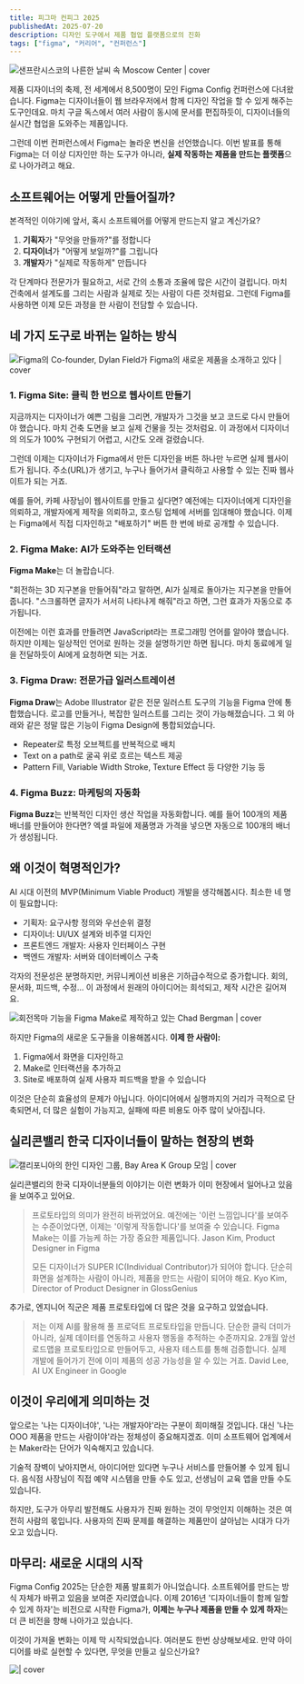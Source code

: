 ```yaml
---
title: 피그마 컨피그 2025
publishedAt: 2025-07-20
description: 디자인 도구에서 제품 협업 플랫폼으로의 진화
tags: ["figma", "커리어", "컨퍼런스"]
---
```


![샌프란시스코의 나른한 날씨 속 Moscow Center | cover](/images/figma-config-2025-day-1.jpg)

제품 디자이너의 축제, 전 세계에서 8,500명이 모인 Figma Config 컨퍼런스에 다녀왔습니다. Figma는 디자이너들이 웹 브라우저에서 함께 디자인 작업을 할 수 있게 해주는 도구인데요. 마치 구글 독스에서 여러 사람이 동시에 문서를 편집하듯이, 디자이너들의 실시간 협업을 도와주는 제품입니다.

그런데 이번 컨퍼런스에서 Figma는 놀라운 변신을 선언했습니다. 이번 발표를 통해 Figma는 더 이상 디자인만 하는 도구가 아니라, **실제 작동하는 제품을 만드는 플랫폼**으로 나아가려고 해요.

## 소프트웨어는 어떻게 만들어질까?

본격적인 이야기에 앞서, 혹시 소프트웨어를 어떻게 만드는지 알고 계신가요?

1. **기획자**가 "무엇을 만들까?"를 정합니다
2. **디자이너**가 "어떻게 보일까?"를 그립니다
3. **개발자**가 "실제로 작동하게" 만듭니다

각 단계마다 전문가가 필요하고, 서로 간의 소통과 조율에 많은 시간이 걸립니다. 마치 건축에서 설계도를 그리는 사람과 실제로 짓는 사람이 다른 것처럼요. 그런데 Figma를 사용하면 이제 모든 과정을 한 사람이 전담할 수 있습니다.

## 네 가지 도구로 바뀌는 일하는 방식

![Figma의 Co-founder, Dylan Field가 Figma의 새로운 제품을 소개하고 있다 | cover](/images/figma-config-2025-day-2.jpg)

### 1. Figma Site: 클릭 한 번으로 웹사이트 만들기

지금까지는 디자이너가 예쁜 그림을 그리면, 개발자가 그것을 보고 코드로 다시 만들어야 했습니다. 마치 건축 도면을 보고 실제 건물을 짓는 것처럼요. 이 과정에서 디자이너의 의도가 100% 구현되기 어렵고, 시간도 오래 걸렸습니다.

그런데 이제는 디자이너가 Figma에서 만든 디자인을 버튼 하나만 누르면 실제 웹사이트가 됩니다. 주소(URL)가 생기고, 누구나 들어가서 클릭하고 사용할 수 있는 진짜 웹사이트가 되는 거죠.

예를 들어, 카페 사장님이 웹사이트를 만들고 싶다면? 예전에는 디자이너에게 디자인을 의뢰하고, 개발자에게 제작을 의뢰하고, 호스팅 업체에 서버를 임대해야 했습니다. 이제는 Figma에서 직접 디자인하고 "배포하기" 버튼 한 번에 바로 공개할 수 있습니다.

### 2. Figma Make: AI가 도와주는 인터랙션

**Figma Make**는 더 놀랍습니다.

"회전하는 3D 지구본을 만들어줘"라고 말하면, AI가 실제로 돌아가는 지구본을 만들어줍니다. "스크롤하면 글자가 서서히 나타나게 해줘"라고 하면, 그런 효과가 자동으로 추가됩니다.

이전에는 이런 효과를 만들려면 JavaScript라는 프로그래밍 언어를 알아야 했습니다. 하지만 이제는 일상적인 언어로 원하는 것을 설명하기만 하면 됩니다. 마치 동료에게 일을 전달하듯이 AI에게 요청하면 되는 거죠.

### 3. Figma Draw: 전문가급 일러스트레이션

**Figma Draw**는 Adobe Illustrator 같은 전문 일러스트 도구의 기능을 Figma 안에 통합했습니다. 로고를 만들거나, 복잡한 일러스트를 그리는 것이 가능해졌습니다. 그 외 아래와 같은 정말 많은 기능이 Figma Design에 통합되었습니다.

- Repeater로 특정 오브젝트를 반복적으로 배치
- Text on a path로 굴곡 위로 흐르는 텍스트 제공
- Pattern Fill, Variable Width Stroke, Texture Effect 등 다양한 기능 등

### 4. Figma Buzz: 마케팅의 자동화

**Figma Buzz**는 반복적인 디자인 생산 작업을 자동화합니다. 예를 들어 100개의 제품 배너를 만들어야 한다면? 엑셀 파일에 제품명과 가격을 넣으면 자동으로 100개의 배너가 생성됩니다.

## 왜 이것이 혁명적인가?

AI 시대 이전의 MVP(Minimum Viable Product) 개발을 생각해봅시다. 최소한 네 명이 필요합니다:

- 기획자: 요구사항 정의와 우선순위 결정
- 디자이너: UI/UX 설계와 비주얼 디자인
- 프론트엔드 개발자: 사용자 인터페이스 구현
- 백엔드 개발자: 서버와 데이터베이스 구축

각자의 전문성은 분명하지만, 커뮤니케이션 비용은 기하급수적으로 증가합니다. 회의, 문서화, 피드백, 수정... 이 과정에서 원래의 아이디어는 희석되고, 제작 시간은 길어져요.

![회전목마 기능을 Figma Make로 제작하고 있는 Chad Bergman | cover](/images/figma-config-2025-chad-bergman.jpg)

하지만 Figma의 새로운 도구들을 이용해봅시다. **이제 한 사람이:**

1. Figma에서 화면을 디자인하고
2. Make로 인터랙션을 추가하고
3. Site로 배포하여 실제 사용자 피드백을 받을 수 있습니다

이것은 단순히 효율성의 문제가 아닙니다. 아이디어에서 실행까지의 거리가 극적으로 단축되면서, 더 많은 실험이 가능지고, 실패에 따른 비용도 아주 많이 낮아집니다.

## 실리콘밸리 한국 디자이너들이 말하는 현장의 변화

![캘리포니아의 한인 디자인 그룹, Bay Area K Group 모임 | cover](/images/bay-area-k-group.jpg)

실리콘밸리의 한국 디자이너분들의 이야기는 이런 변화가 이미 현장에서 일어나고 있음을 보여주고 있어요.

> 프로토타입의 의미가 완전히 바뀌었어요. 예전에는 '이런 느낌입니다'를 보여주는 수준이었다면, 이제는 '이렇게 작동합니다'를 보여줄 수 있습니다. Figma Make는 이를 가능케 하는 가장 중요한 제품입니다. Jason Kim, Product Designer in Figma
>
> 모든 디자이너가 SUPER IC(Individual Contributor)가 되어야 합니다. 단순히 화면을 설계하는 사람이 아니라, 제품을 만드는 사람이 되어야 해요. Kyo Kim, Director of Product Designer in GlossGenius

추가로, 엔지니어 직군은 제품 프로토타입에 더 많은 것을 요구하고 있었습니다.

> 저는 이제 AI를 활용해 풀 프로덕트 프로토타입을 만듭니다. 단순한 클릭 더미가 아니라, 실제 데이터를 연동하고 사용자 행동을 추적하는 수준까지요. 2개월 앞선 로드맵을 프로토타입으로 만들어두고, 사용자 테스트를 통해 검증합니다. 실제 개발에 들어가기 전에 이미 제품의 성공 가능성을 알 수 있는 거죠. David Lee, AI UX Engineer in Google

## 이것이 우리에게 의미하는 것

앞으로는 '나는 디자이너야', '나는 개발자야'라는 구분이 희미해질 것입니다. 대신 '나는 OOO 제품을 만드는 사람이야'라는 정체성이 중요해지겠죠. 이미 소프트웨어 업계에서는 Maker라는 단어가 익숙해지고 있습니다.

기술적 장벽이 낮아지면서, 아이디어만 있다면 누구나 서비스를 만들어볼 수 있게 됩니다. 음식점 사장님이 직접 예약 시스템을 만들 수도 있고, 선생님이 교육 앱을 만들 수도 있습니다.

하지만, 도구가 아무리 발전해도 사용자가 진짜 원하는 것이 무엇인지 이해하는 것은 여전히 사람의 몫입니다. 사용자의 진짜 문제를 해결하는 제품만이 살아남는 시대가 다가오고 있습니다.

## 마무리: 새로운 시대의 시작

Figma Config 2025는 단순한 제품 발표회가 아니었습니다. 소프트웨어를 만드는 방식 자체가 바뀌고 있음을 보여준 자리였습니다. 이제 2016년 '디자이너들이 함께 일할 수 있게 하자'는 비전으로 시작한 Figma가, **이제는 누구나 제품을 만들 수 있게 하자**는 더 큰 비전을 향해 나아가고 있습니다.

이것이 가져올 변화는 이제 막 시작되었습니다. 여러분도 한번 상상해보세요. 만약 아이디어를 바로 실현할 수 있다면, 무엇을 만들고 싶으신가요?

![ | cover](/images/figma-config-2025-day-3.jpg)
